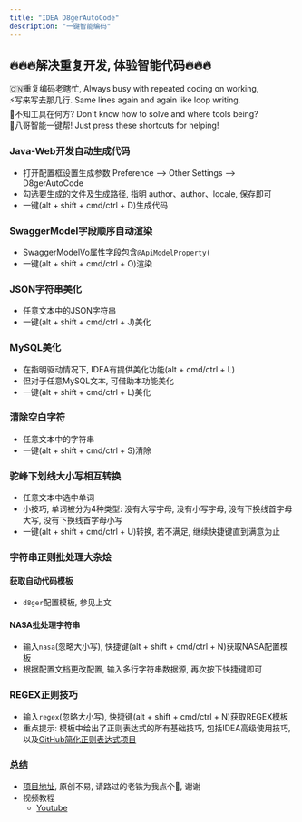 ```yaml
---
title: "IDEA D8gerAutoCode"
description: "一键智能编码"
---
```


## 🔥🔥🔥解决重复开发, 体验智能代码🔥🔥🔥
🇨🇳重复编码老瞎忙, Always busy with repeated coding on working,  
⚡️写来写去那几行. Same lines again and again like loop writing.  
🌱不知工具在何方? Don't know how to solve and where tools being?  
🍻八哥智能一键帮! Just press these shortcuts for helping!  
 
### Java-Web开发自动生成代码
- 打开配置框设置生成参数 Preference --> Other Settings --> D8gerAutoCode  
- 勾选要生成的文件及生成路径, 指明 author、author、locale, 保存即可
- 一键(alt + shift + cmd/ctrl + D)生成代码

### SwaggerModel字段顺序自动渲染
- SwaggerModelVo属性字段包含`@ApiModelProperty(`
- 一键(alt + shift + cmd/ctrl + O)渲染

### JSON字符串美化
- 任意文本中的JSON字符串
- 一键(alt + shift + cmd/ctrl + J)美化


### MySQL美化
- 在指明驱动情况下, IDEA有提供美化功能(alt + cmd/ctrl + L)
- 但对于任意MySQL文本, 可借助本功能美化
- 一键(alt + shift + cmd/ctrl + L)美化

### 清除空白字符
- 任意文本中的字符串
- 一键(alt + shift + cmd/ctrl + S)清除
### 驼峰下划线大小写相互转换
- 任意文本中选中单词
- 小技巧, 单词被分为4种类型: 没有大写字母, 没有小写字母, 没有下换线首字母大写, 没有下换线首字母小写
- 一键(alt + shift + cmd/ctrl + U)转换, 若不满足, 继续快捷键直到满意为止

### 字符串正则批处理大杂烩
#### 获取自动代码模板
- `d8ger`配置模板, 参见上文

#### NASA批处理字符串
- 输入`nasa`(忽略大小写), 快捷键(alt + shift + cmd/ctrl + N)获取NASA配置模板
- 根据配置文档更改配置, 输入多行字符串数据源, 再次按下快捷键即可

### REGEX正则技巧
- 输入`regex`(忽略大小写), 快捷键(alt + shift + cmd/ctrl + N)获取REGEX模板
- 重点提示: 模板中给出了正则表达式的所有基础技巧, 包括IDEA高级使用技巧, 以及[GitHub简化正则表达式项目](https://github.com/caofanCPU/JavaLambdaInternals)


### 总结
- [项目地址](https://github.com/caofanCPU/D8gerAutoCode), 原创不易, 请路过的老铁为我点个🌟, 谢谢
- 视频教程
    - [Youtube](https://www.youtube.com/watch?v=LZfC2_u-8aE)